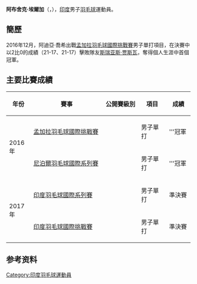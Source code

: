 {{noteTA|G1=Badminton}}
{{Infobox 羽球選手
| playername              = 阿布舍克·埃爾加<br/>{{lang|en|Abhishek Yelegar}}
| image                   = 
| size                    = 
| caption                 = 
| birth_name              = 
| date_of_birth           = {{birth_date_and_age|1994|6|20}} 
| place_of_birth          = {{IND}}
| height                  = 
| weight                  = 
| event                   = 男子單打
| country                 = {{IND}}
| years_active            = 
| handedness              = 
| coach                   = 
| highest_ranking         = 第133位（男單）
| date_of_highest_ranking = 2016年12月15日 <ref name="ranking">[http://bwfcontent.tournamentsoftware.com/ranking/player.aspx?id=12518&player=289094 BWF World Ranking - Ranking of Abhishek YELEGAR (95489)]{{en}}</ref>
| current_ranking         = 第133位（男單）
| date_of_current_ranking = 2016年12月15日<ref>[http://bwfcontent.tournamentsoftware.com/ranking/category.aspx?id=12518&category=472 BWF World Ranking - BWF世界排名榜 (12/15/2016) -  Men's singles]{{en}}</ref>
| played                  = 25勝–25負（男單）
| titles                  = 
| bwf_profile             = 78555BAB-251E-4006-A58A-EF8A4529FDB9
| bwf_id                  = 95489
| updated                 = 2016年12月15日
}}
{{MedalTableTop}}
{{MedalSport | 男子[[羽毛球|羽毛球]]}}
{{MedalCountry | {{IND}}}}
{{MedalBottom}}
'''阿布舍克·埃爾加'''（{{lang-en|'''Abhishek Yelegar'''}}，{{bd|1994年|6月20日}}），[[印度|印度]]男子[[羽毛球|羽毛球]]運動員。

==簡歷==
2016年12月，阿迪亞·喬希出戰[[2016年孟加拉羽毛球國際挑戰賽|孟加拉羽毛球國際挑戰賽]]男子單打項目，在決賽中以2比0的成績（21-17、21-17）擊敗隊友[[斯瑞亚斯·贾斯瓦|斯瑞亚斯·贾斯瓦]]，奪得個人生涯中首個冠軍。

==主要比賽成績==
{| class=wikitable style="text-align:center; font-size:small;" 
!width="50"|年份
!width="180"|賽事
!width="80"|公開賽級別
!width="60"|項目
!width="50"|成績
|-
!rowspan="2"|2016年
|[[2016年孟加拉羽毛球國際挑戰賽|孟加拉羽毛球國際挑戰賽]]
|{{BWFIC}}
|男子單打
|bgcolor="gold"|'''冠軍
|-
|[[2016年尼泊爾羽毛球國際系列賽|尼泊爾羽毛球國際系列賽]]
|{{BWFIS}}
|男子單打
|bgcolor="gold"|'''冠軍
|-
!rowspan="2"|2017年
|[[2017年印度羽毛球國際系列賽|印度羽毛球國際系列賽]]
|{{BWFIS}}
|男子單打
|bgcolor="#b8860b"|準決賽
|-
|[[2017年印度羽毛球國際挑戰賽|印度羽毛球國際挑戰賽]]
|{{BWFIC}}
|男子單打
|bgcolor="#b8860b"|準決賽
|}
{{BWF賽事級別索引}}

== 参考资料  ==
{{reflist}}

{{DEFAULTSORT:Yelegar, Abhishek}}
[[Category:印度羽毛球運動員|Category:印度羽毛球運動員]]